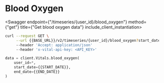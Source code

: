 
# Blood Oxygen

<Swagger endpoint={"/timeseries/{user_id}/blood_oxygen"} method={"get"} title={"Get blood oxygen data"} include_client_instantiation>

```bash
curl --request GET \
     --url {{BASE_URL}}/v2/timeseries/{user_id}/blood_oxygen?start_date={{START_DATE}}&end_date={{END_DATE}} \
     --header 'Accept: application/json'
     --header 'x-vital-api-key: <API_KEY>'
```

```python
data = client.Vitals.blood_oxygen(
    user_id=*,
    start_date={{START_DATE}},
    end_date={{END_DATE}}
)
```

</Swagger>
